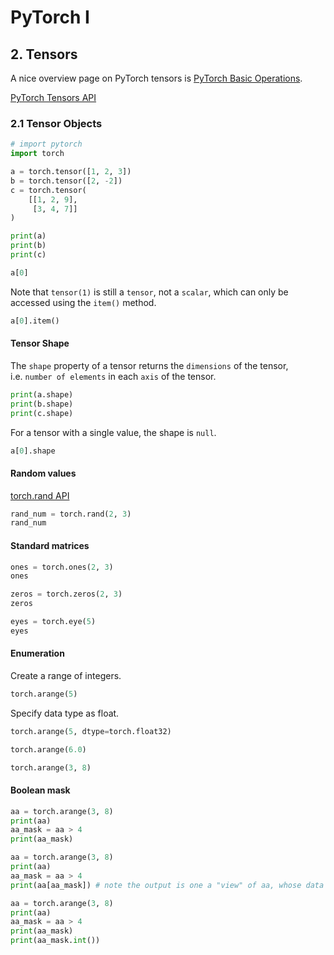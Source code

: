 # PyTorch I {.unnumbered}


## 2. Tensors
A nice overview page on PyTorch tensors is [PyTorch Basic Operations](https://jhui.github.io/2018/02/09/PyTorch-Basic-operations/).

[PyTorch Tensors API](https://pytorch.org/docs/stable/tensors.html)


### 2.1 Tensor Objects

```python
# import pytorch
import torch

a = torch.tensor([1, 2, 3])
b = torch.tensor([2, -2])
c = torch.tensor(
    [[1, 2, 9], 
     [3, 4, 7]]
)

print(a)
print(b)
print(c)
```

```python
a[0]
```

Note that `tensor(1)` is still a `tensor`, not a `scalar`, which can only be accessed using the `item()` method.

```python
a[0].item()
```

#### Tensor Shape

The `shape` property of a tensor returns the `dimensions` of the tensor, i.e. `number of elements` in each `axis` of the tensor. 

```python
print(a.shape)
print(b.shape)
print(c.shape)
```

For a tensor with a single value, the shape is `null`.

```python
a[0].shape
```


#### Random values

[torch.rand API](https://pytorch.org/docs/stable/generated/torch.rand.html)

```python
rand_num = torch.rand(2, 3)
rand_num
```


#### Standard matrices

```python
ones = torch.ones(2, 3)
ones
```


```python
zeros = torch.zeros(2, 3)
zeros
```


```python
eyes = torch.eye(5)
eyes
```


#### Enumeration

Create a range of integers.
```python
torch.arange(5)
```

Specify data type as float.
```python
torch.arange(5, dtype=torch.float32)
```

```python
torch.arange(6.0)
```

```python
torch.arange(3, 8)
```

#### Boolean mask

```python
aa = torch.arange(3, 8)
print(aa)
aa_mask = aa > 4
print(aa_mask)
```

```python
aa = torch.arange(3, 8)
print(aa)
aa_mask = aa > 4
print(aa[aa_mask]) # note the output is one a "view" of aa, whose data is not modified
```

```python
aa = torch.arange(3, 8)
print(aa)
aa_mask = aa > 4
print(aa_mask)
print(aa_mask.int())
```



